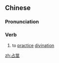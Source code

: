 ==Chinese==
{{zh-forms}}

===Pronunciation===
{{zh-pron
|m=zhānshì
|c=zim1 sai6
|cat=v
}}

===Verb===
{{zh-verb}}

# to [[practice]] [[divination]]

[[zh:占筮]]